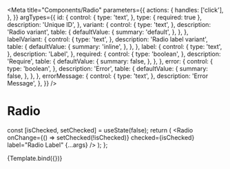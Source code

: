 
<Meta
  title="Components/Radio"
  parameters={{
    actions: {
      handles: ['click'],
    },
  }}
  argTypes={{
    id: {
      control: {
        type: 'text',
      },
      type: { required: true },
      description: 'Unique ID',
    },
    variant: {
      control: {
        type: 'text',
      },
      description: 'Radio variant',
      table: {
        defaultValue: {
          summary: 'default',
        },
      },
    },
    labelVariant: {
      control: {
        type: 'text',
      },
      description: 'Radio label variant',
      table: {
        defaultValue: {
          summary: 'inline',
        },
      },
    },
    label: {
      control: {
        type: 'text',
      },
      description: 'Label',
    },
    required: {
      control: {
        type: 'boolean',
      },
      description: 'Require',
      table: {
        defaultValue: {
          summary: false,
        },
      },
    },
    error: {
      control: {
        type: 'boolean',
      },
      description: 'Error',
      table: {
        defaultValue: {
          summary: false,
        },
      },
    },
    errorMessage: {
      control: {
        type: 'text',
      },
      description: 'Error Message',
    },
  }}
/>

# Radio

  const [isChecked, setChecked] = useState(false);
  return (
    <Radio
      onChange={() => setChecked(!isChecked)}
      checked={isChecked}
      label="Radio Label"
      {...args}
    />
  );
};

<Canvas>
  <Story name="Default">{Template.bind({})}</Story>
</Canvas>

<ArgsTable story="Default" />
